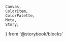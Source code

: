     Canvas,
    ColorItem,
    ColorPalette,
    Meta,
    Story,
} from '@storybook/blocks'

<Meta title="Colors/Shades neutral" />

<ColorPalette>
    <ColorItem
        title="100-10"
        colors={{
            100: '#28292B',
            90: '#3E3E40',
            80: '#535455',
            70: '#69696B',
            60: '#7E7F80',
            50: '#949495',
            40: '#A9A9AA',
            30: '#BFBFBF',
            20: '#D4D4D5',
            10: '#EAEAEA',
            9: '#F6F6F6',
        }}
    />
</ColorPalette>
